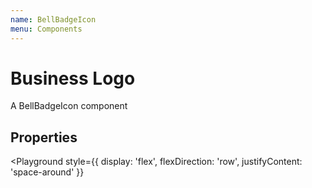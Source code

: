 ```yaml
---
name: BellBadgeIcon
menu: Components
---
```



# Business Logo

A BellBadgeIcon component

## Properties

<Props of={BellBadgeIcon} />

<Playground
  style={{
    display: 'flex',
    flexDirection: 'row',
    justifyContent: 'space-around'
  }}
>
  <BellBadgeIcon size={30} />
</Playground>
